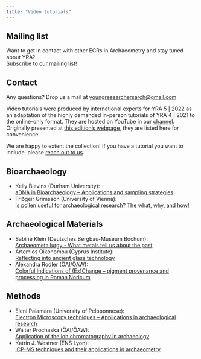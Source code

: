 ```yaml
---
title: "Video tutorials"
---
```


::: {.column-margin}

:::: {.callout}

## Mailing list
Want to get in contact with other ECRs in Archaeometry and stay tuned about YRA?  
[Subscribe to our mailing list!](https://www.listserv.dfn.de/sympa/subscribe/yrarchaeometry){target="_blank"}

::::

:::: {.callout}

## Contact
Any questions? Drop us a mail at [youngresearchersarch@gmail.com](mailto:youngresearchersarch@gmail.com)

::::

:::

Video tutorials were produced by international experts for YRA 5 | 2022 as an adaptation of the highly demanded in-person tutorials of YRA 4 | 2021 to the online-only format. They are hosted on YouTube in our [channel](https://www.youtube.com/@youngresearchersarchaeomet3034){target="_blank"}. Originally presented at [this edition's webpage](https://yrarchaeometry.weebly.com/tutorials.html){target="_blank"}, they are listed here for convenience. 

We are happy to extent the collection! If you have a tutorial you want to include, please [reach out to us](mailto:youngresearchersarch@gmail.com).  

## Bioarchaeology

* Kelly Blevins (Durham University): <br> [aDNA in Bioarchaeology -- Applications and sampling strategies](https://www.youtube.com/watch?v=m6rmqxKpi4c){target="_blank"}
* Friðgeir Grímsson (University of Vienna): <br> [Is pollen useful for archaeological research? The what, why, and how!](https://www.youtube.com/watch?v=y0L5fc927VI){target="_blank"}

## Archaeological Materials

* Sabine Klein (Deutsches Bergbau-Museum Bochum): <br> [Archaeometallurgy - What metals tell us about the past](https://www.youtube.com/watch?v=jF_Q89RAVVY){target="_blank"}
* Artemios Oikonomou (Cyprus Institute): <br> [Reflecting into ancient glass technology](https://www.youtube.com/watch?v=PY3ujT7w_OE){target="_blank"}
* Alexandra Rodler (ÖAI/ÖAW): <br> [Colorful Indications of (Ex)Change -- pigment provenance and processing in Roman Noricum](https://www.youtube.com/watch?v=WUkHoZNE3ug){target="_blank"}

## Methods

* Eleni Palamara (University of Peloponnese): <br> [Electron Microscopy techniques -- Applications in archaeological research](https://www.youtube.com/watch?v=ptyI4c1TDFs){target="_blank"}
* Walter Prochaska (ÖAI/ÖAW): <br> [Application of the ion chromatography in archaeology](https://www.youtube.com/watch?v=61220eQKBrw){target="_blank"}
* Katrin J. Westner (ENS Lyon): <br> [ICP-MS techniques and their applications in archaeometry](https://www.youtube.com/watch?v=aJKa_33aF14){target="_blank"}